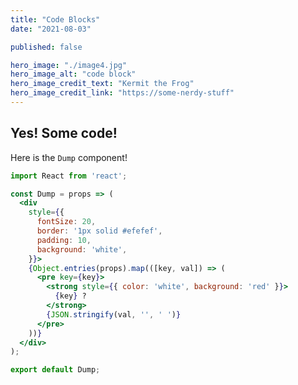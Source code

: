 ```yaml
---
title: "Code Blocks"
date: "2021-08-03"

published: false

hero_image: "./image4.jpg"
hero_image_alt: "code block"
hero_image_credit_text: "Kermit the Frog"
hero_image_credit_link: "https://some-nerdy-stuff"
---
```



## Yes! Some code!

Here is the `Dump` component!

```jsx
import React from 'react';

const Dump = props => (
  <div
    style={{
      fontSize: 20,
      border: '1px solid #efefef',
      padding: 10,
      background: 'white',
    }}>
    {Object.entries(props).map(([key, val]) => (
      <pre key={key}>
        <strong style={{ color: 'white', background: 'red' }}>
          {key} ?
        </strong>
        {JSON.stringify(val, '', ' ')}
      </pre>
    ))}
  </div>
);

export default Dump;
```